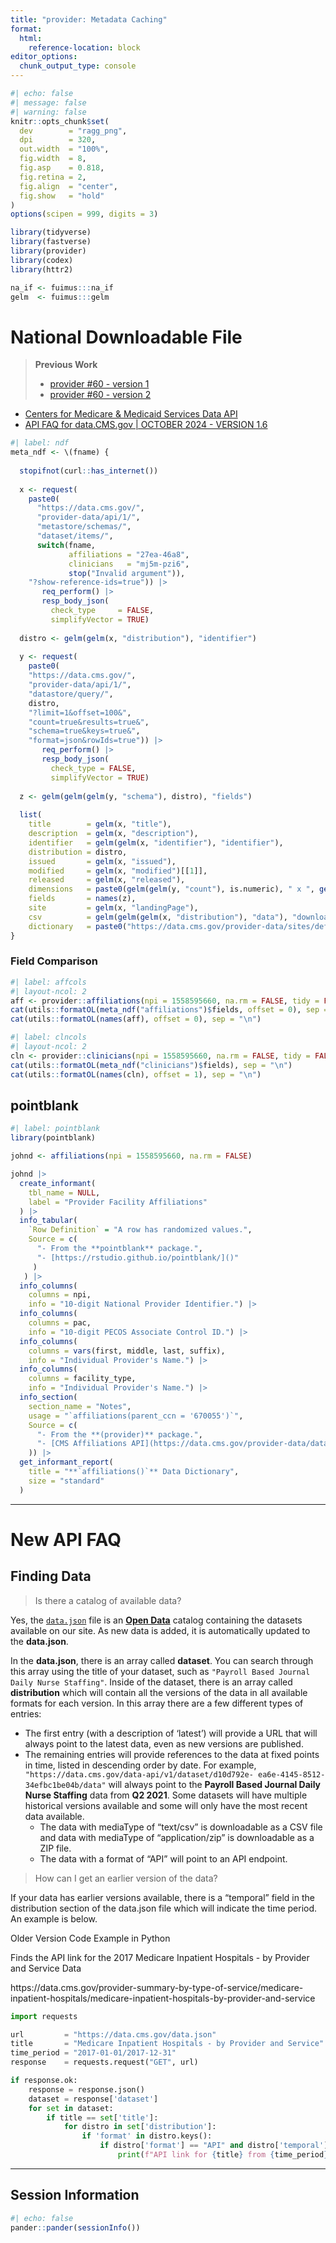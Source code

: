 ```yaml
---
title: "provider: Metadata Caching"
format:
  html:
    reference-location: block
editor_options: 
  chunk_output_type: console
---
```


```r
#| echo: false
#| message: false
#| warning: false
knitr::opts_chunk$set(
  dev        = "ragg_png",
  dpi        = 320,
  out.width  = "100%",
  fig.width  = 8,
  fig.asp    = 0.818,
  fig.retina = 2,
  fig.align  = "center",
  fig.show   = "hold"
)
options(scipen = 999, digits = 3)

library(tidyverse)
library(fastverse)
library(provider)
library(codex)
library(httr2)

na_if <- fuimus:::na_if
gelm  <- fuimus:::gelm
```

# National Downloadable File

>   **Previous Work**
>
>   * [provider #60 - version 1](https://github.com/andrewallenbruce/provider/issues/60#issue-2000723817)
>   * [provider #60 - version 2](https://github.com/andrewallenbruce/provider/issues/60#issuecomment-1820270391)


   * [Centers for Medicare & Medicaid Services Data API](https://data.cms.gov/api-docs)
   * [API FAQ for data.CMS.gov | OCTOBER 2024 - VERSION 1.6](https://data.cms.gov/sites/default/files/2024-10/7ef65521-65a4-41ed-b600-3a0011f8ec4b/API%20Guide%20Formatted%201_6.pdf)

```r
#| label: ndf
meta_ndf <- \(fname) {
  
  stopifnot(curl::has_internet())
  
  x <- request(
    paste0(
      "https://data.cms.gov/",
      "provider-data/api/1/",
      "metastore/schemas/",
      "dataset/items/",
      switch(fname, 
             affiliations = "27ea-46a8", 
             clinicians   = "mj5m-pzi6", 
             stop("Invalid argument")),
    "?show-reference-ids=true")) |>
       req_perform() |>
       resp_body_json(
         check_type     = FALSE,
         simplifyVector = TRUE)
  
  distro <- gelm(gelm(x, "distribution"), "identifier")
  
  y <- request(
    paste0(
    "https://data.cms.gov/", 
    "provider-data/api/1/",
    "datastore/query/", 
    distro, 
    "?limit=1&offset=100&",
    "count=true&results=true&", 
    "schema=true&keys=true&",
    "format=json&rowIds=true")) |>
       req_perform() |>
       resp_body_json(
         check_type = FALSE,
         simplifyVector = TRUE)
  
  z <- gelm(gelm(gelm(y, "schema"), distro), "fields")
  
  list(
    title        = gelm(x, "title"),
    description  = gelm(x, "description"),
    identifier   = gelm(gelm(x, "identifier"), "identifier"),
    distribution = distro,
    issued       = gelm(x, "issued"), 
    modified     = gelm(x, "modified")[[1]], 
    released     = gelm(x, "released"),
    dimensions   = paste0(gelm(gelm(y, "count"), is.numeric), " x ", gelm(gelm(z, "record_number"), "length")), 
    fields       = names(z),
    site         = gelm(x, "landingPage"),
    csv          = gelm(gelm(gelm(x, "distribution"), "data"), "downloadURL", m = "df"),
    dictionary   = paste0("https://data.cms.gov/provider-data/sites/default/files/data_dictionaries/physician/DOC_Data_Dictionary.pdf"))
}
```

### Field Comparison

```r
#| label: affcols
#| layout-ncol: 2
aff <- provider::affiliations(npi = 1558595660, na.rm = FALSE, tidy = FALSE)
cat(utils::formatOL(meta_ndf("affiliations")$fields, offset = 0), sep = "\n")
cat(utils::formatOL(names(aff), offset = 0), sep = "\n")
```

```r
#| label: clncols
#| layout-ncol: 2
cln <- provider::clinicians(npi = 1558595660, na.rm = FALSE, tidy = FALSE)
cat(utils::formatOL(meta_ndf("clinicians")$fields), sep = "\n")
cat(utils::formatOL(names(cln), offset = 1), sep = "\n")
```

## pointblank

```r
#| label: pointblank
library(pointblank)

johnd <- affiliations(npi = 1558595660, na.rm = FALSE)

johnd |> 
  create_informant(
    tbl_name = NULL,
    label = "Provider Facility Affiliations"
  ) |> 
  info_tabular(
    `Row Definition` = "A row has randomized values.",
    Source = c(
      "- From the **pointblank** package.",
      "- [https://rstudio.github.io/pointblank/]()"
     )
   ) |> 
  info_columns(
    columns = npi,
    info = "10-digit National Provider Identifier.") |>
  info_columns(
    columns = pac,
    info = "10-digit PECOS Associate Control ID.") |>
  info_columns(
    columns = vars(first, middle, last, suffix),
    info = "Individual Provider's Name.") |>
  info_columns(
    columns = facility_type,
    info = "Individual Provider's Name.") |>
  info_section(
    section_name = "Notes",
    usage = "`affiliations(parent_ccn = '670055')`",
    Source = c(
      "- From the **(provider)** package.",
      "- [CMS Affiliations API](https://data.cms.gov/provider-data/dataset/27ea-46a8)"
    )) |> 
  get_informant_report(
    title = "**`affiliations()`** Data Dictionary",
    size = "standard"
  )
```

--------------------------------------------------------------------------------

# New API FAQ

## Finding Data

> Is there a catalog of available data?

Yes, the [`data.json`](https://data.cms.gov/data.json) file is an [**Open Data**](https://resources.data.gov/resources/dcat-us/) catalog containing the datasets available on our site. As new data is added, it is automatically updated to the **data.json**.

In the **data.json**, there is an array called **dataset**. You can search through this array using the title of your dataset, such as `"Payroll Based Journal Daily Nurse Staffing"`. Inside of the dataset, there is an array called **distribution** which will contain all the versions of the data in all available formats for each version. In this array there are a few different types of entries:

   * The first entry (with a description of 'latest') will provide a URL that will always point to the latest data, even as new versions are published.
   * The remaining entries will provide references to the data at fixed points in time, listed in descending order by date. For example, `"https://data.cms.gov/data-api/v1/dataset/d10d792e-
ea6e-4145-8512-34efbc1be04b/data"` will always point to the **Payroll Based Journal Daily Nurse Staffing** data from **Q2 2021**. Some datasets will have multiple historical versions available and some will only have the most recent data available.
      * The data with mediaType of "text/csv" is downloadable as a CSV file and data with mediaType of "application/zip" is downloadable as a ZIP file.
      * The data with a format of "API" will point to an API endpoint.

> How can I get an earlier version of the data?

If your data has earlier versions available, there is a "temporal" field in the distribution section of the data.json file which will indicate the time period. An example is below.

Older Version Code Example in Python

Finds the API link for the 2017 Medicare Inpatient Hospitals - by Provider and Service Data

https://data.cms.gov/provider-summary-by-type-of-service/medicare-inpatient-hospitals/medicare-inpatient-hospitals-by-provider-and-service

```python
import requests

url         = "https://data.cms.gov/data.json"
title       = "Medicare Inpatient Hospitals - by Provider and Service"
time_period = "2017-01-01/2017-12-31"
response    = requests.request("GET", url)

if response.ok:
    response = response.json()
    dataset = response['dataset']
    for set in dataset:
        if title == set['title']:
            for distro in set['distribution']:
                if 'format' in distro.keys():
                    if distro['format'] == "API" and distro['temporal'] == time_period:
                        print(f"API link for {title} from {time_period} is {distro['accessURL']}")
```

--------------------------------------------------------------------------------

## Session Information 

```r
#| echo: false
pander::pander(sessionInfo())
```
